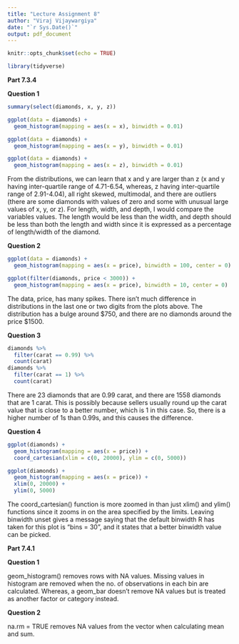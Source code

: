 ```yaml
---
title: "Lecture Assignment 8"
author: "Viraj Vijaywargiya"
date: "`r Sys.Date()`"
output: pdf_document
---
```


```r
knitr::opts_chunk$set(echo = TRUE)
```

```r
library(tidyverse)
```


\newpage 
**Part 7.3.4**

**Question 1** 

```r
summary(select(diamonds, x, y, z))

ggplot(data = diamonds) +
  geom_histogram(mapping = aes(x = x), binwidth = 0.01)

ggplot(data = diamonds) +
  geom_histogram(mapping = aes(x = y), binwidth = 0.01)

ggplot(data = diamonds) +
  geom_histogram(mapping = aes(x = z), binwidth = 0.01)

```

From the distributions, we can learn that x and y are larger than z (x and y having inter-quartile range of 4.71-6.54, whereas, z having inter-quartile range of 2.91-4.04), all right skewed, multimodal, and there are outliers (there are some diamonds with values of zero and some with unusual large values of x, y, or z).
For length, width, and depth, I would compare the variables values. The length would be less than the width, and depth should be less than both the length and width since it is expressed as a percentage of length/width of the diamond. 

\newpage
**Question 2**
```r
ggplot(data = diamonds) +
  geom_histogram(mapping = aes(x = price), binwidth = 100, center = 0)

ggplot(filter(diamonds, price < 3000)) +
  geom_histogram(mapping = aes(x = price), binwidth = 10, center = 0)

```

The data, price, has many spikes. There isn't much difference in distributions in the last one or two digits from the plots above. The distribution has a bulge around $750, and there are no diamonds around the price $1500. 

**Question 3**

```r
diamonds %>%
  filter(carat == 0.99) %>%
  count(carat)
diamonds %>%
  filter(carat == 1) %>%
  count(carat)
```

There are 23 diamonds that are 0.99 carat, and there are 1558 diamonds that are 1 carat. This is possibly because sellers usually round up the carat value that is close to a better number, which is 1 in this case. So, there is a higher number of 1s than 0.99s, and this causes the difference.

**Question 4**
```r
ggplot(diamonds) +
  geom_histogram(mapping = aes(x = price)) +
  coord_cartesian(xlim = c(0, 20000), ylim = c(0, 5000))

ggplot(diamonds) +
  geom_histogram(mapping = aes(x = price)) +
  xlim(0, 20000) +
  ylim(0, 5000)

```

The coord_cartesian() function is more zoomed in than just xlim() and ylim() functions since it zooms in on the area specified by the limits. 
Leaving binwidth unset gives a message saying that the default binwidth R has taken for this plot is "bins = 30", and it states that a better binwidth value can be picked.  

\newpage 
**Part 7.4.1**

**Question 1** 

geom_histogram() removes rows with NA values. Missing values in histogram are removed when the no. of observations in each bin are calculated. Whereas, a geom_bar doesn't remove NA values but is treated as another factor or category instead.

**Question 2** 

na.rm = TRUE removes NA values from the vector when calculating mean and sum.


